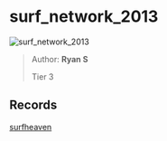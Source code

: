 
# surf_network_2013

![surf_network_2013](https://raw.githubusercontent.com/Sayt123/SurfMapPics/Maps-and-bonuses/csgo/surf_network_2013.jpg)

> Author: **Ryan S**
>
> Tier 3

## Records

[surfheaven](https://surfheaven.eu/map/surf_network_2013)
